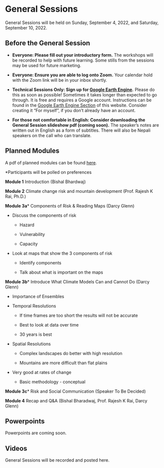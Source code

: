 # General Sessions

General Sessions will be held on Sunday, September 4, 2022, and Saturday, September 10, 2022.

## Before the General Session {-}

* **Everyone: Please fill out your introductory form.** The workshops will be recorded to help with future learning. Some stills from the sessions may be used for future marketing.

* **Everyone: Ensure you are able to log onto Zoom.** Your calendar hold with the Zoom link will be in your inbox shortly.

* **Technical Sessions Only: Sign up for [Google Earth Engine](https://earthengine.google.com/signup/).** Please do this as soon as possible! Sometimes it takes longer than expected to go through. It is free and requires a Google account. Instructions can be found in the [Google Earth Engine Section](https://woodwellrisk.github.io/Nepal_Workshops/google-earth-engine.html) of this website. Consider creating it "For myself", if you don't already have an account. 

* **For those not comfortable in English: Consider downloading the General Session slideshow pdf (coming soon).** The speaker's notes are written out in English as a form of subtitles. There will also be Nepali speakers on the call who can translate.

## Planned Modules {-}

A pdf of planned modules can be found [here](https://github.com/WoodwellRisk/Nepal_Workshops/blob/master/course_materials/Workshop_Invitation.pdf).

*Participants will be polled on preferences

**Module 1**  Introduction (Bishal Bhardwaj)

**Module 2**  Climate change risk and mountain development (Prof. Rajesh K Rai, Ph.D.)

**Module 3a***  Components of Risk & Reading Maps (Darcy Glenn)

* Discuss the components of risk

  +	Hazard

  +	Vulnerability

  +	Capacity

* Look at maps that show the 3 components of risk

  +	Identify components

  +	Talk about what is important on the maps

**Module 3b***  Introduce What Climate Models Can and Cannot Do (Darcy Glenn)

* Importance of Ensembles

* Temporal Resolutions

  +	If time frames are too short the results will not be accurate
  
  +	Best to look at data over time
  
  +	30 years is best

* Spatial Resolutions

  +	Complex landscapes do better with high resolution

  +	Mountains are more difficult than flat plains

* Very good at rates of change
  +	Basic methodology - conceptual

**Module 3c*** Risk and Social Communication (Speaker To Be Decided)

**Module 4**  Recap and Q&A (Bishal Bharadwaj, Prof. Rajesh K Rai, Darcy Glenn)

## Powerpoints {-}
Powerpoints are coming soon.

## Videos {-}
General Sessions will be recorded and posted here.
